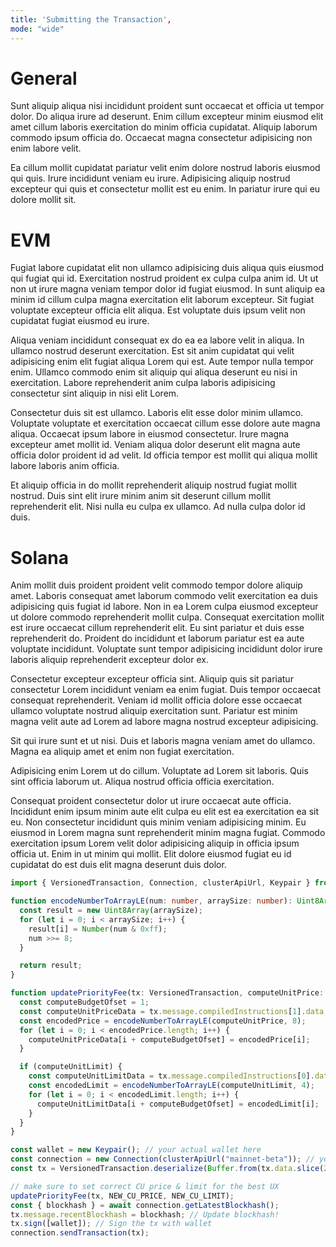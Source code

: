 ```yaml
---
title: 'Submitting the Transaction',
mode: "wide"
---
```


# General

Sunt aliquip aliqua nisi incididunt proident sunt occaecat et officia ut tempor dolor. Do aliqua irure ad deserunt. Enim cillum excepteur minim eiusmod elit amet cillum laboris exercitation do minim officia cupidatat. Aliquip laborum commodo ipsum officia do. Occaecat magna consectetur adipisicing non enim labore velit.

Ea cillum mollit cupidatat pariatur velit enim dolore nostrud laboris eiusmod qui quis. Irure incididunt veniam eu irure. Adipisicing aliquip nostrud excepteur qui quis et consectetur mollit est eu enim. In pariatur irure qui eu dolore mollit sit.

# EVM

Fugiat labore cupidatat elit non ullamco adipisicing duis aliqua quis eiusmod qui fugiat qui id. Exercitation nostrud proident ex culpa culpa anim id. Ut ut non ut irure magna veniam tempor dolor id fugiat eiusmod. In sunt aliquip ea minim id cillum culpa magna exercitation elit laborum excepteur. Sit fugiat voluptate excepteur officia elit aliqua. Est voluptate duis ipsum velit non cupidatat fugiat eiusmod eu irure.

Aliqua veniam incididunt consequat ex do ea ea labore velit in aliqua. In ullamco nostrud deserunt exercitation. Est sit anim cupidatat qui velit adipisicing enim elit fugiat aliqua Lorem qui est. Aute tempor nulla tempor enim. Ullamco commodo enim sit aliquip qui aliqua deserunt eu nisi in exercitation. Labore reprehenderit anim culpa laboris adipisicing consectetur sint aliquip in nisi elit Lorem.

Consectetur duis sit est ullamco. Laboris elit esse dolor minim ullamco. Voluptate voluptate et exercitation occaecat cillum esse dolore aute magna aliqua. Occaecat ipsum labore in eiusmod consectetur. Irure magna excepteur amet mollit id. Veniam aliqua dolor deserunt elit magna aute officia dolor proident id ad velit. Id officia tempor est mollit qui aliqua mollit labore laboris anim officia.

Et aliquip officia in do mollit reprehenderit aliquip nostrud fugiat mollit nostrud. Duis sint elit irure minim anim sit deserunt cillum mollit reprehenderit elit. Nisi nulla eu culpa ex ullamco. Ad nulla culpa dolor id duis.

# Solana

Anim mollit duis proident proident velit commodo tempor dolore aliquip amet. Laboris consequat amet laborum commodo velit exercitation ea duis adipisicing quis fugiat id labore. Non in ea Lorem culpa eiusmod excepteur ut dolore commodo reprehenderit mollit culpa. Consequat exercitation mollit est irure occaecat cillum reprehenderit elit. Eu sint pariatur et duis esse reprehenderit do. Proident do incididunt et laborum pariatur est ea aute voluptate incididunt. Voluptate sunt tempor adipisicing incididunt dolor irure laboris aliquip reprehenderit excepteur dolor ex.

Consectetur excepteur excepteur officia sint. Aliquip quis sit pariatur consectetur Lorem incididunt veniam ea enim fugiat. Duis tempor occaecat consequat reprehenderit. Veniam id mollit officia dolore esse occaecat ullamco voluptate nostrud aliquip exercitation sunt. Pariatur est minim magna velit aute ad Lorem ad labore magna nostrud excepteur adipisicing.

Sit qui irure sunt et ut nisi. Duis et laboris magna veniam amet do ullamco. Magna ea aliquip amet et enim non fugiat exercitation.

Adipisicing enim Lorem ut do cillum. Voluptate ad Lorem sit laboris. Quis sint officia laborum ut. Aliqua nostrud officia officia exercitation.

Consequat proident consectetur dolor ut irure occaecat aute officia. Incididunt enim ipsum minim aute elit culpa eu elit est ea exercitation ea sit eu. Non consectetur incididunt quis minim veniam adipisicing minim. Eu eiusmod in Lorem magna sunt reprehenderit minim magna fugiat. Commodo exercitation ipsum Lorem velit dolor adipisicing aliquip in officia ipsum officia ut. Enim in ut minim qui mollit. Elit dolore eiusmod fugiat eu id cupidatat do est duis elit magna deserunt duis dolor.

```typescript
import { VersionedTransaction, Connection, clusterApiUrl, Keypair } from "@solana/web3.js";

function encodeNumberToArrayLE(num: number, arraySize: number): Uint8Array {
  const result = new Uint8Array(arraySize);
  for (let i = 0; i < arraySize; i++) {
    result[i] = Number(num & 0xff);
    num >>= 8;
  }

  return result;
}

function updatePriorityFee(tx: VersionedTransaction, computeUnitPrice: number, computeUnitLimit?: number) {
  const computeBudgetOfset = 1;
  const computeUnitPriceData = tx.message.compiledInstructions[1].data;
  const encodedPrice = encodeNumberToArrayLE(computeUnitPrice, 8);
  for (let i = 0; i < encodedPrice.length; i++) {
    computeUnitPriceData[i + computeBudgetOfset] = encodedPrice[i];
  }

  if (computeUnitLimit) {
    const computeUnitLimitData = tx.message.compiledInstructions[0].data;
    const encodedLimit = encodeNumberToArrayLE(computeUnitLimit, 4);
    for (let i = 0; i < encodedLimit.length; i++) {
      computeUnitLimitData[i + computeBudgetOfset] = encodedLimit[i];
    }
  }
}

const wallet = new Keypair(); // your actual wallet here
const connection = new Connection(clusterApiUrl("mainnet-beta")); // your actual connection here
const tx = VersionedTransaction.deserialize(Buffer.from(tx.data.slice(2), "hex"));

// make sure to set correct CU price & limit for the best UX 
updatePriorityFee(tx, NEW_CU_PRICE, NEW_CU_LIMIT);
const { blockhash } = await connection.getLatestBlockhash();
tx.message.recentBlockhash = blockhash; // Update blockhash!
tx.sign([wallet]); // Sign the tx with wallet
connection.sendTransaction(tx);
```